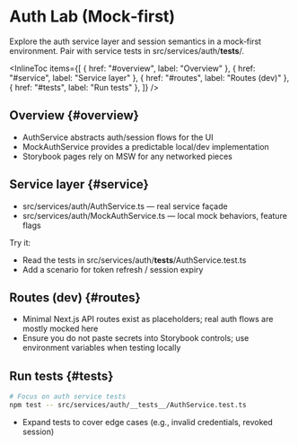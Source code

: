 
# Auth Lab (Mock‑first)

<Meta title="Labs/Auth Lab" />

Explore the auth service layer and session semantics in a mock‑first environment. Pair with service tests in src/services/auth/**tests**/.

<InlineToc
  items={[
    { href: "#overview", label: "Overview" },
    { href: "#service", label: "Service layer" },
    { href: "#routes", label: "Routes (dev)" },
    { href: "#tests", label: "Run tests" },
  ]}
/>

## Overview {#overview}

- AuthService abstracts auth/session flows for the UI
- MockAuthService provides a predictable local/dev implementation
- Storybook pages rely on MSW for any networked pieces

## Service layer {#service}

- src/services/auth/AuthService.ts — real service façade
- src/services/auth/MockAuthService.ts — local mock behaviors, feature flags

Try it:

- Read the tests in src/services/auth/**tests**/AuthService.test.ts
- Add a scenario for token refresh / session expiry

## Routes (dev) {#routes}

- Minimal Next.js API routes exist as placeholders; real auth flows are mostly mocked here
- Ensure you do not paste secrets into Storybook controls; use environment variables when testing locally

## Run tests {#tests}

```bash
# Focus on auth service tests
npm test -- src/services/auth/__tests__/AuthService.test.ts
```

- Expand tests to cover edge cases (e.g., invalid credentials, revoked session)

<LastUpdated file="src/stories/Labs/AuthLab.docs.mdx" />
